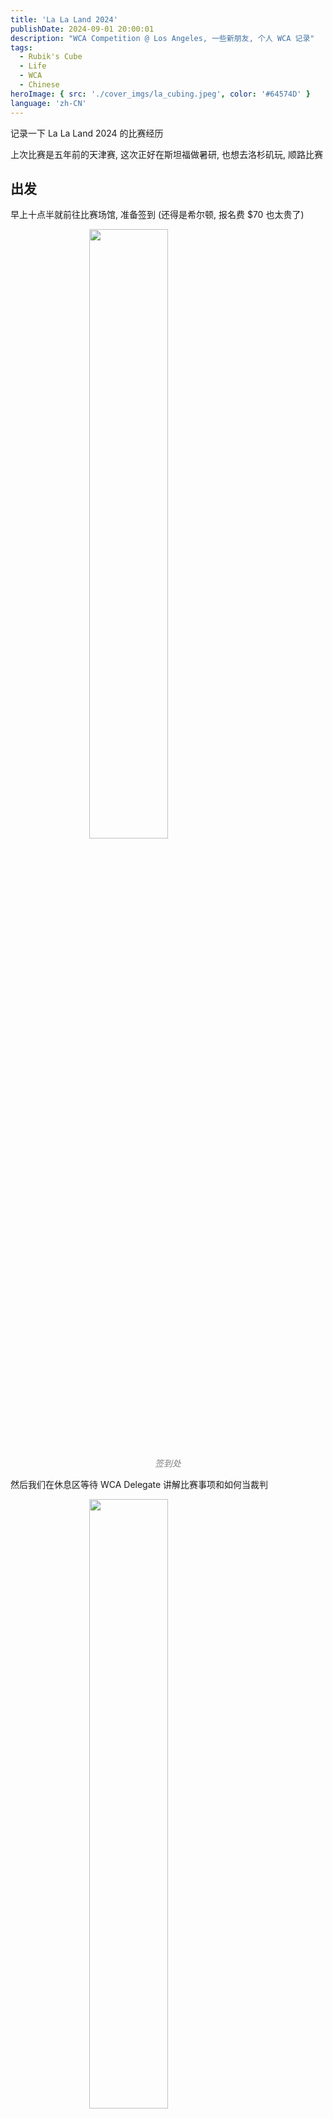 ```yaml
---
title: 'La La Land 2024'
publishDate: 2024-09-01 20:00:01
description: "WCA Competition @ Los Angeles, 一些新朋友, 个人 WCA 记录"
tags:
  - Rubik's Cube
  - Life
  - WCA
  - Chinese
heroImage: { src: './cover_imgs/la_cubing.jpeg', color: '#64574D' }
language: 'zh-CN'
---
```

记录一下 La La Land 2024 的比赛经历

上次比赛是五年前的天津赛, 这次正好在斯坦福做暑研, 也想去洛杉矶玩, 顺路比赛

## 出发

早上十点半就前往比赛场馆, 准备签到 (还得是希尔顿, 报名费 $70 也太贵了)

<img src="https://cdn.lyt0112.com/2024/09/05996340f6efa287c093d4ed70d23f24.jpeg" alt="" style="width: 50%; height: auto; display: block; margin: 0 auto;" /><p style="text-align: center; font-style: italic; color: gray;"> 签到处 </p>

然后我们在休息区等待 WCA Delegate 讲解比赛事项和如何当裁判

<img src="https://cdn.lyt0112.com/2024/09/654e62948759d0f47442fa60a624bf4f.jpeg" alt="" style="width: 50%; height: auto; display: block; margin: 0 auto;" /><p style="text-align: center; font-style: italic; color: gray;"> 准备开始比赛! </p>

甚至还有人在卖自己烤的有魔方图案的饼干, 坐在我旁边的大哥 [Preston Hoing (2019HOIN01)](https://www.worldcubeassociation.org/persons/2019HOIN01) 买了两个送了我一个, 保存下来留作纪念

<img src="https://cdn.lyt0112.com/2024/09/baca0857505b7787c5be390ada24e845.jpeg" alt="" style="width: 50%; height: auto; display: block; margin: 0 auto;" /><p style="text-align: center; font-style: italic; color: gray;"> 你是哪块儿小饼干 </p>

## 比赛过程

这是一次 24 小时比赛, 也就是说 24 小时比赛不间断, 如果参加的比赛比较多 (比如我), 那就需要通宵, 事实上我也确实通宵了

对这边的空调温度表示尊敬, 下次再也不穿短裤了...

半夜冻的全身发抖, 每一把结束都需要去卫生间用热水洗手保持良好的状态

<img src="https://cdn.lyt0112.com/2024/09/b5f69e8ce00a7d532bb54aeb5d6914bc.jpeg" alt="" style="width: 80%; height: auto; display: block; margin: 0 auto;" /><p style="text-align: center; font-style: italic; color: gray;"> 时间表 </p>

这次比赛总共参加了九个项目, 选两个有趣的项目讲讲

### 3x3

入魔 7 年, 前 3 年进步 5 秒, 后 4 年进步 5 秒...

这次比赛刷新了单次和平均的个人记录, 单次还进了 10s, 平时练习的时候可能 20 把能有一把 sub10, 有点小激动

<img src="https://cdn.lyt0112.com/2024/09/a55df8e1a1f50489065e8d2daa64559b.jpeg" alt="" style="width: 50%; height: auto; display: block; margin: 0 auto;" /><p style="text-align: center; font-style: italic; color: gray;"> SUB 10 </p>

下次比赛一定要做到平均 SUB 10 !

### Pyraminx

不知道为什么我用的普通四棱往往会取得较高的名次, 这次在第二轮手感比较好, 刷新了单次和平均的个人纪录, 同时还进入了决赛

<img src="https://cdn.lyt0112.com/2024/09/27cde2edbc4f4f23d7712b35a5950f8d.jpeg" alt="" style="width: 50%; height: auto; display: block; margin: 0 auto;" /><p style="text-align: center; font-style: italic; color: gray;"> Pyraminx Final </p>

可能是因为通宵太累了, 决赛发挥不好, 但是还是很开心能进决赛

<img src="https://cdn.lyt0112.com/2024/09/f24ddb5390a8f806689d217e70ae3b0d.png" alt="" style="width: 80%; height: auto; display: block; margin: 0 auto;" /><p style="text-align: center; font-style: italic; color: gray;"> Pyraminx Grades </p>

## Interesting Things

### Clock WR

第一次见证世界纪录的诞生, [Brendyn Dunagan (2021DUNA01)](https://www.worldcubeassociation.org/persons/2021DUNA01) 以 1.973s 刷新了 Clock 的单次世界纪录

<img src="https://cdn.lyt0112.com/2024/09/11654f62590abf0ee07922eb4d0407f7.jpeg" alt="" style="width: 50%; height: auto; display: block; margin: 0 auto;" /><p style="text-align: center; font-style: italic; color: gray;"> Clock WR </p>

还跟他合影留念了, 祝贺他 Nice Record!

<img src="https://cdn.lyt0112.com/2024/09/b9065e59f1e666a9516c4a037de17738.jpeg" alt="" style="width: 50%; height: auto; display: block; margin: 0 auto;" /><p style="text-align: center; font-style: italic; color: gray;"> </p>

### 国内外比赛区别

最开始我以为国外比赛和中国比赛流程是一样的, 但是实际上还是有比较多区别的

中国比赛: Judge 负责拿走你的魔方, 在打乱区让打乱员打乱, 然后拿回到刚才的比赛台上, 每个人的五把结束之前是不会离开座位的

国外比赛: 先提交魔方, 打乱完成后 Runner 把你的魔方放到一个有裁判的闲置比赛台上, 叫你的名字, 去这个比赛台完成复原, Judge 记录成绩, 结束之后你需要离开比赛台回到备赛区, Runner 把魔方送回打乱区, 等待下一次在另一个比赛台叫你的名字, 所以你需要在五个比赛台上完成五把

<img src="https://cdn.lyt0112.com/2024/09/79c8be15c1efa460499d1df6665c0055.jpeg" alt="" style="width: 50%; height: auto; display: block; margin: 0 auto;" /><p style="text-align: center; font-style: italic; color: gray;"> 提交魔方 </p>

国外这样效率比较高, 因为不存在闲置的比赛台, 选手等待打乱的时候不会占用比赛台

另外国内外裁判员和打乱员不同, 国外的裁判员都是选手, 每个人在一个比赛组的同时也会被分配到一个裁判组, 此时你需要找到一个空闲的裁判位置去当裁判

<img src="https://cdn.lyt0112.com/2024/09/706d865a79f21113a14b457eac5bdc7a.jpeg" alt="" style="width: 50%; height: auto; display: block; margin: 0 auto;" /><p style="text-align: center; font-style: italic; color: gray;"> 我在当裁判 </p>

当然裁判员的数量是过饱和的, 因为一个项目你只需要比 5 把, 但是需要裁判所有来到这个比赛桌的人, 大概 50 把, 所以也可以选择在轮到你的时候摆烂不去当裁判

但是如果有很多人都摆烂, 不去当裁判, 就会造成缺少裁判的情况, WCA Delegate 就会在麦克风大叫, 找人来当裁判, 尤其是半夜的时候很多小朋友都去睡觉了, 甚至只有一个人来当裁判

<img src="https://cdn.lyt0112.com/2024/09/a75cce188fa719394bffe39a94a659af.jpeg" alt="" style="width: 50%; height: auto; display: block; margin: 0 auto;" /><p style="text-align: center; font-style: italic; color: gray;"> 裁判的码表⏱️ </p>

然而中国的裁判都是问卷报名制, 比赛之前从各种群发问卷招募裁判, 这样就能保证裁判是充足的, 但是坏处就是需要花精力去招募

## People & Friends

[Preston Hoing (2019HOIN01)](https://www.worldcubeassociation.org/persons/2019HOIN01) 是我到了比赛场地第一个遇见的人, 他有点话唠, 跟我很热情地聊天, 还讲到了他上次魔表遇到的一个很好的打乱.

他是这次比赛全项目的选手, 24小时的全项目对他来说真的累, 但是他还是坚持到了最后, 完成了他的第一次五盲, 还进了三盲决赛, 佩服. 不过忘了和他合影了, 有点遗憾.

然后我坐到了一个小朋友和他爸爸旁边, 从巴西来的很可爱的小朋友: [Benjamin Dias Reino (2024REIN02)](https://www.worldcubeassociation.org/persons/2024REIN02)

<img src="https://cdn.lyt0112.com/2024/09/f1e39d4dd80004f7565226252ff8e84a.jpeg" alt="" style="width: 50%; height: auto; display: block; margin: 0 auto;" /><p style="text-align: center; font-style: italic; color: gray;"> With Benjamin and His Dad </p>

然后来了另两个小朋友, 是 Benjamin 在上一场比赛认识的, 两兄弟中的弟弟参加比赛 [Ren Davis Semien (2024SEMI01)](https://www.worldcubeassociation.org/persons/2024SEMI01)

<img src="https://cdn.lyt0112.com/2024/09/8e2ae80b737d44f9cec4aaac9f1f84d1.jpeg" alt="" style="width: 50%; height: auto; display: block; margin: 0 auto;" /><p style="text-align: center; font-style: italic; color: gray;"> </p>

后来这个桌子上又来了一个洛杉矶本地高中生 [Kierran Leavitt (2022LEAV02)](https://www.worldcubeassociation.org/persons/2022LEAV02), 他自述在学习开飞机, 包括滑翔机和有动力飞机, 还挺好玩

<img src="https://cdn.lyt0112.com/2024/09/4c4b93340fddad8be9ba7fa1a5a015f9.jpeg" alt="" style="width: 50%; height: auto; display: block; margin: 0 auto;" /><p style="text-align: center; font-style: italic; color: gray;"> </p>

在三阶第一轮最后一把遇见了一个中国裁判员, [Tianshuo Shao (2023SHAO01)](https://www.worldcubeassociation.org/persons/2023SHAO01) 如果不是他我可能需要说一天英语了, 脑子要烧了

后来在比赛间隙他开车带我在洛杉矶游览, 晚上还去了 Santa Monica 海滩和码头, 好多大麻味

<img src="https://cdn.lyt0112.com/2024/09/f19484316f13ab410cc2b23fee2e1089.jpeg" alt="" style="width: 50%; height: auto; display: block; margin: 0 auto;" /><p style="text-align: center; font-style: italic; color: gray;"> Santa Monica Beach </p>

忘了合照, 过两天补上

Update on Oct 28, 2024: 才想起来补合影

<img src="https://cdn.lyt0112.com/2024/10/b667444035a036c0237c74c9530631e2.jpeg" alt="" style="width: 50%; height: auto; display: block; margin: 0 auto;" /><p style="text-align: center; font-style: italic; color: gray;"> 和 Tianshuo 在 SacCubing XVIII 2024 @ Sacremento </p>

## Epilogue

随便放一些图片

<img src="https://cdn.lyt0112.com/2024/09/6442333155869fddeb83320c0c207071.jpeg" alt="" style="width: 80%; height: auto; display: block; margin: 0 auto;" /><p style="text-align: center; font-style: italic; color: gray;"> 比赛之前 </p>

<img src="https://cdn.lyt0112.com/2024/09/0efe5b4c011d7e65b29bd0e32b6c21f6.jpeg" alt="" style="width: 80%; height: auto; display: block; margin: 0 auto;" /><p style="text-align: center; font-style: italic; color: gray;"> 在阳台练习的人 </p>

<img src="https://cdn.lyt0112.com/2024/09/c9b29b35ecbab01b75e1cae1e99a92ca.jpeg" alt="" style="width: 50%; height: auto; display: block; margin: 0 auto;" /><p style="text-align: center; font-style: italic; color: gray;"> 酒店大阳台的景色, 对面停车场花了我和 Tianshuo $30</p>

<img src="https://cdn.lyt0112.com/2024/09/c58c4616b3c570f976f808735931f128.jpeg" alt="" style="width: 80%; height: auto; display: block; margin: 0 auto;" /><p style="text-align: center; font-style: italic; color: gray;"> 开进死胡同 </p>

<img src="https://cdn.lyt0112.com/2024/09/02572e9ca7c9c95946394798b76f1815.jpeg" alt="" style="width: 80%; height: auto; display: block; margin: 0 auto;" /><p style="text-align: center; font-style: italic; color: gray;"> 又开进死胡同 </p>

<img src="https://cdn.lyt0112.com/2024/09/e95dbf5a6ad9b229a58c3e6f876d14a2.jpeg" alt="" style="width: 80%; height: auto; display: block; margin: 0 auto;" /><p style="text-align: center; font-style: italic; color: gray;"> 半夜大家在庆祝 12 点 </p>

<img src="https://cdn.lyt0112.com/2024/09/1ea26f2a69a459430e42cab1a45dc451.jpeg" alt="" style="width: 80%; height: auto; display: block; margin: 0 auto;" /><p style="text-align: center; font-style: italic; color: gray;"> 希尔顿酒店的泳池 </p>

<img src="https://cdn.lyt0112.com/2024/09/63f6b1905945306d9b75c4cc9e84ed23.jpeg" alt="" style="width: 80%; height: auto; display: block; margin: 0 auto;" /><p style="text-align: center; font-style: italic; color: gray;"> With Benjamin </p>

<img src="https://cdn.lyt0112.com/2024/09/ba355b102143d09fcb13e49df9a93d26.jpeg" alt="" style="width: 80%; height: auto; display: block; margin: 0 auto;" /><p style="text-align: center; font-style: italic; color: gray;"> Santa Monica 码头 </p>

<img src="https://cdn.lyt0112.com/2024/09/7d991c7629e50ef9a0ee4261dbc4817d.jpeg" alt="" style="width: 80%; height: auto; display: block; margin: 0 auto;" /><p style="text-align: center; font-style: italic; color: gray;"> 在 Santa Monica 码头上钓鱼的人</p>
